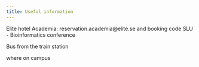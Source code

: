 ```yaml
---
title: Useful information
---
```


 Elite hotel Academia: reservation.academia@elite.se and booking code SLU - Bioinformatics conference

Bus from the train station

where on campus

